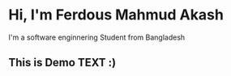 # Hi, I'm Ferdous Mahmud Akash

I'm a software enginnering Student from Bangladesh


## This is Demo TEXT :)
